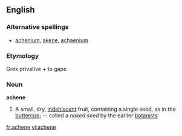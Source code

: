 ==English==

===Alternative spellings===
* [[achenium]], [[akene]], [[achaenium]]

===Etymology===
Grek privative + to gape

===Noun===
'''achene'''
# {{botany}} A small, dry, [[indehiscent]] fruit, containing a single seed, as in the [[buttercup]]; -- called a ''naked seed'' by the earlier [[botanists]]

[[fr:achene]]
[[vi:achene]]
